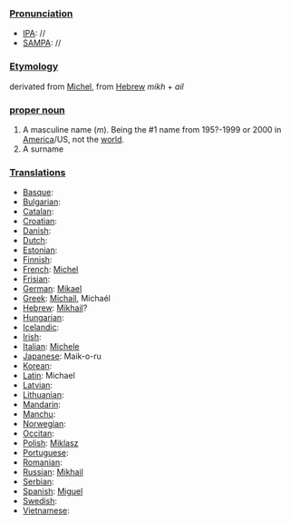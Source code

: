 ===[[Pronunciation]]===
*[[IPA]]: //
*[[SAMPA]]: //
===[[Etymology]]===
derivated from [[Michel]], from [[Hebrew]] ''mikh'' + ''ail''
===[[proper noun]]===
#A masculine name (''m'').  Being the #1 name from 195?-1999 or 2000 in [[USA|America]]/US, not the [[world]].
#A surname
===[[Translations]]===
*[[Basque]]:
*[[Bulgarian]]:
*[[Catalan]]:
*[[Croatian]]:
*[[Danish]]:
*[[Dutch]]:
*[[Estonian]]:
*[[Finnish]]:
*[[French]]: [[Michel]]
*[[Frisian]]:
*[[German]]: [[Mikael]]
*[[Greek]]: [[Michail]], Micha&eacute;l
*[[Hebrew]]: [[Mikhail]]?
*[[Hungarian]]:
*[[Icelandic]]:
*[[Irish]]:
*[[Italian]]: [[Michele]]
*[[Japanese]]: Maik-o-ru
*[[Korean]]:
*[[Latin]]: Michael
*[[Latvian]]:
*[[Lithuanian]]:
*[[Mandarin]]:
*[[Manchu]]:
*[[Norwegian]]:
*[[Occitan]]:
*[[Polish]]: [[Miklasz]]
*[[Portuguese]]:
*[[Romanian]]:
*[[Russian]]: [[Mikhail]]
*[[Serbian]]:
*[[Spanish]]: [[Miguel]]
*[[Swedish]]:
*[[Vietnamese]]: